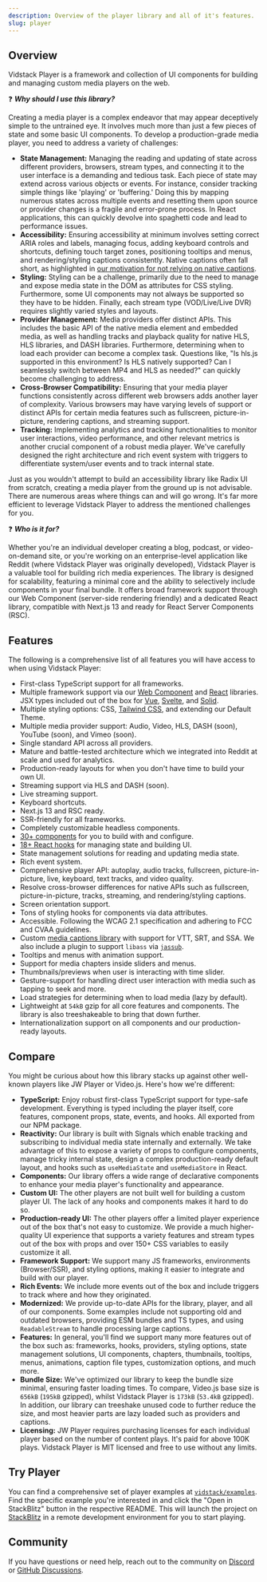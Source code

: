 ```yaml
---
description: Overview of the player library and all of it's features.
slug: player
---
```


## Overview

Vidstack Player is a framework and collection of UI components for building and managing custom
media players on the web.

❓ **_Why should I use this library?_**

Creating a media player is a complex endeavor that may appear deceptively simple to the untrained eye. It involves much more than just a few pieces of state and some basic UI components. To develop a production-grade media player, you need to address a variety of challenges:

- **State Management:** Managing the reading and updating of state across different providers,
  browsers, stream types, and connecting it to the user interface is a demanding and tedious task.
  Each piece of state may extend across various objects or events. For instance, consider tracking
  simple things like 'playing' or 'buffering.' Doing this by mapping numerous states across multiple
  events and resetting them upon source or provider changes is a fragile and error-prone process. In
  React applications, this can quickly devolve into spaghetti code and lead to performance issues.
- **Accessibility:** Ensuring accessibility at minimum involves setting correct ARIA roles and labels,
  managing focus, adding keyboard controls and shortcuts, defining touch target zones, positioning
  tooltips and menus, and rendering/styling captions consistently. Native captions often fall short,
  as highlighted in [our motivation for not relying on native captions][media-captions-motivation].
- **Styling:** Styling can be a challenge, primarily due to the need to manage and expose
  media state in the DOM as attributes for CSS styling. Furthermore, some UI components may not
  always be supported so they have to be hidden. Finally, each stream type (VOD/Live/Live DVR)
  requires slightly varied styles and layouts.
- **Provider Management:** Media providers offer distinct APIs. This includes
  the basic API of the native media element and embedded media, as well as handling tracks
  and playback quality for native HLS, HLS libraries, and DASH libraries. Furthermore, determining
  when to load each provider can become a complex task. Questions like, "Is hls.js supported in
  this environment? Is HLS natively supported? Can I seamlessly switch between MP4 and HLS as needed?"
  can quickly become challenging to address.
- **Cross-Browser Compatibility:** Ensuring that your media player functions consistently across
  different web browsers adds another layer of complexity. Various browsers may have varying
  levels of support or distinct APIs for certain media features such as fullscreen,
  picture-in-picture, rendering captions, and streaming support.
- **Tracking:** Implementing analytics and tracking functionalities to monitor user interactions,
  video performance, and other relevant metrics is another crucial component of a robust media
  player. We've carefully designed the right architecture and rich event system with triggers
  to differentiate system/user events and to track internal state.

Just as you wouldn't attempt to build an accessibility library like Radix UI from scratch, creating
a media player from the ground up is not advisable. There are numerous areas where things can and
will go wrong. It's far more efficient to leverage Vidstack Player to address the mentioned
challenges for you.

❓ **_Who is it for?_**

Whether you're an individual developer creating a blog, podcast, or video-on-demand site, or
you're working on an enterprise-level application like Reddit (where Vidstack Player was
originally developed), Vidstack Player is a valuable tool for building rich media experiences. The
library is designed for scalability, featuring a minimal core and the ability to selectively
include components in your final bundle. It offers broad framework support through our
Web Component (server-side rendering friendly) and a dedicated React library, compatible
with Next.js 13 and ready for React Server Components (RSC).

## Features

The following is a comprehensive list of all features you will have access to when using Vidstack
Player:

- First-class TypeScript support for all frameworks.
- Multiple framework support via our [Web Component][wc] and [React][react] libraries. JSX types
  included out of the box for [Vue][vue], [Svelte][svelte], and [Solid][solid].
- Multiple styling options: CSS, [Tailwind CSS][tw-plugin], and extending our Default Theme.
- Multiple media provider support: Audio, Video, HLS, DASH (soon), YouTube (soon), and Vimeo (soon).
- Single standard API across all providers.
- Mature and battle-tested architecture which we integrated into Reddit at scale and used for analytics.
- Production-ready layouts for when you don't have time to build your own UI.
- Streaming support via HLS and DASH (soon).
- Live streaming support.
- Keyboard shortcuts.
- Next.js 13 and RSC ready.
- SSR-friendly for all frameworks.
- Completely customizable headless components.
- [30+ components](/docs/player/components/core/player) for you to build with and configure.
- [18+ React hooks](/docs/player/api/hooks/use-media-state) for managing state and building UI.
- State management solutions for reading and updating media state.
- Rich event system.
- Comprehensive player API: autoplay, audio tracks, fullscreen, picture-in-picture, live, keyboard,
  text tracks, and video quality.
- Resolve cross-browser differences for native APIs such as fullscreen, picture-in-picture,
  tracks, streaming, and rendering/styling captions.
- Screen orientation support.
- Tons of styling hooks for components via data attributes.
- Accessible. Following the WCAG 2.1 specification and adhering to FCC and CVAA guidelines.
- Custom [media captions library][media-captions] with support for VTT, SRT, and SSA. We also include a
  plugin to support `libass` via [`jassub`][jassub].
- Tooltips and menus with animation support.
- Support for media chapters inside sliders and menus.
- Thumbnails/previews when user is interacting with time slider.
- Gesture-support for handling direct user interaction with media such as tapping to seek and more.
- Load strategies for determining when to load media (lazy by default).
- Lightweight at `54kB` gzip for all core features and components. The library is also treeshakeable
  to bring that down further.
- Internationalization support on all components and our production-ready layouts.

## Compare

You might be curious about how this library stacks up against other well-known players
like JW Player or Video.js. Here's how we're different:

- **TypeScript:** Enjoy robust first-class TypeScript support for type-safe development.
  Everything is typed including the player itself, core features, component props, state,
  events, and hooks. All exported from our NPM package.
- **Reactivity:** Our library is built with Signals which enable tracking and subscribing to
  individual media state internally and externally. We take advantage of this to expose
  a variety of props to configure components, manage tricky internal state, design a complex
  production-ready default layout, and hooks such as `useMediaState` and `useMediaStore` in React.
- **Components:** Our library offers a wide range of declarative components to enhance your media
  player's functionality and appearance.
- **Custom UI:** The other players are not built well for building a custom player UI. The
  lack of any hooks and components makes it hard to do so.
- **Production-ready UI:** The other players offer a limited player experience out of the box that's
  not easy to customize. We provide a much higher-quality UI experience that supports a variety features
  and stream types out of the box with props and over 150+ CSS variables to easily customize it all.
- **Framework Support:** We support many JS frameworks, environments (Browser/SSR), and styling
  options, making it easier to integrate and build with our player.
- **Rich Events:** We include more events out of the box and include triggers to track where
  and how they originated.
- **Modernized:** We provide up-to-date APIs for the library, player, and all of our components. Some
  examples include not supporting old and outdated browsers, providing ESM bundles and TS types, and
  using `ReadableStream` to handle processing large captions.
- **Features:** In general, you'll find we support many more features out of the box such as:
  frameworks, hooks, providers, styling options, state management solutions, UI components,
  chapters, thumbnails, tooltips, menus, animations, caption file types, customization options,
  and much more.
- **Bundle Size:** We've optimized our library to keep the bundle size minimal, ensuring
  faster loading times. To compare, Video.js base size is `656kB` (`195kB` gzipped), whilst
  Vidstack Player is `173kB` (`53.4kB` gzipped). In addition, our library can treeshake unused code
  to further reduce the size, and most heavier parts are lazy loaded such as providers and captions.
- **Licensing:** JW Player requires purchasing licenses for each individual player based on the
  number of content plays. It's paid for above 100K plays. Vidstack Player is MIT licensed and
  free to use without any limits.

## Try Player

You can find a comprehensive set of player examples at [`vidstack/examples`][vidstack-examples].
Find the specific example you're interested in and click the "Open in StackBlitz" button in the
respective README. This will launch the project on [StackBlitz][stackblitz] in a remote development
environment for you to start playing.

## Community

If you have questions or need help, reach out to the community on [Discord][discord] or
[GitHub Discussions][github-discussions].

[wc]: /docs/player/getting-started/installation/web-components
[react]: /docs/player/getting-started/installation/react
[svelte]: /docs/player/getting-started/installation/svelte
[solid]: /docs/player/getting-started/installation/solid
[vue]: /docs/player/getting-started/installation/vue
[tw-plugin]: /docs/player/styling/tailwind
[discord]: https://discord.gg/QAjfh2gZE4
[github-discussions]: https://github.com/vidstack/vidstack/discussions
[stackblitz]: https://stackblitz.com
[media-captions]: https://github.com/vidstack/media-captions
[media-captions-motivation]: https://github.com/vidstack/media-captions#motivation
[jassub]: https://github.com/ThaUnknown/jassub
[vidstack-examples]: https://github.com/vidstack/examples
